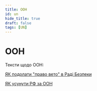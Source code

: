 ```yaml
---
title: ООН
id: un
hide_title: true
draft: false
tags: [UN]
---
```


# ООН

Тексти щодо ООН:

[ЯК подолати "право вето" в Раді Безпеки](/UN/veto_power)

[ЯК усунути РФ за ООН](/UN/how_to_expel_rf_from_un)

